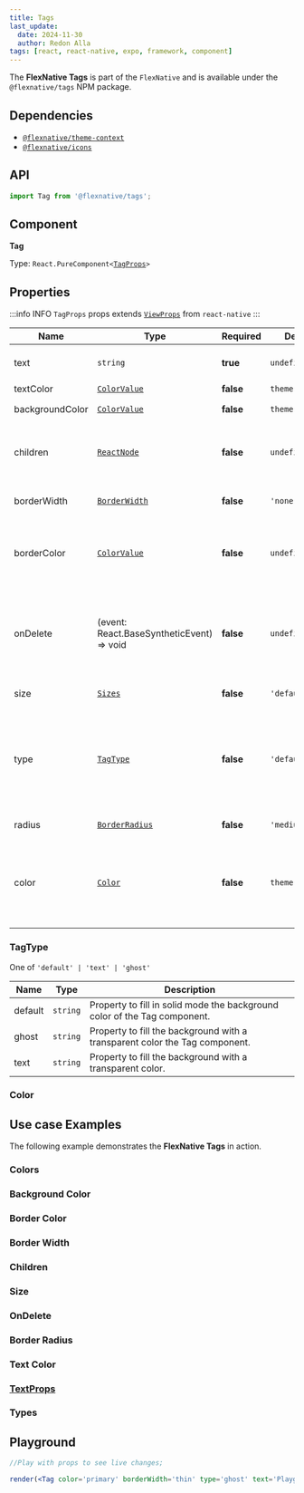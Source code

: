 ```yaml
---
title: Tags
last_update:
  date: 2024-11-30
  author: Redon Alla
tags: [react, react-native, expo, framework, component]
---
```





The **FlexNative Tags** is part of the `FlexNative` and is available under the `@flexnative/tags` NPM package.

## Dependencies
- [`@flexnative/theme-context`](../../theme/index.mdx)
- [`@flexnative/icons`](../icons/index.mdx)

<Installation title="FlexNative Tags" name='@flexnative/tags' />

## API

```jsx
import Tag from '@flexnative/tags';
```

## Component

**Tag**

Type: <code>React.PureComponent\<[TagProps](#properties)\></code>

## Properties

:::info INFO
`TagProps` props extends [`ViewProps`](https://reactnative.dev/docs/view#props) from `react-native`
:::

|  Name | Type | Required | Default Value | Description |
| -- | -- | -- | -- | -- |
| text | `string` | **true** | `undefined` | Text to display on tag. |
| textColor | [`ColorValue`](https://reactnative.dev/docs/colors) | **false** | `theme.color.default` | Text Color. |
| backgroundColor | [`ColorValue`](https://reactnative.dev/docs/colors) | **false** | `theme.color.default` | Background Color. |
| children  | [`ReactNode`](https://reactnative.dev/docs/react-node) | **false** | `undefined` | ReactNode to render custom react element. |
| borderWidth  | [`BorderWidth`](../../theme/default-theme.mdx#borderwidth) | **false** | `'none'` | Optional borders width. |
| borderColor | [`ColorValue`](https://reactnative.dev/docs/colors) | **false** | `undefined` | Borders color according `react-native` ColorValue. |
| onDelete | (event: React.BaseSyntheticEvent) => void | **false** | `undefined` | If provided, will render a Delete icon button, which will call this callback on press. |
| size | [`Sizes`](../../theme/default-theme.mdx#sizes) | **false** | `'default'` | Tag Size variable. |
| type | [`TagType`](#tagtype) | **false** | `'default'` | Tag type. <Admonition type="warning">To have appearance for <code>'ghost'</code>, with custom color you should use hex colors.</Admonition> |
| radius | [`BorderRadius`](../../theme/default-theme.mdx#borderradius) | **false** | `'medium'` | Tag border radius. |
| color | [`Color`](../../theme/default-theme.mdx#color) | **false** | `theme.color.default` | Color by theme or a custom color according `react-native` ColorValue. |

### TagType 
One of `'default' | 'text' | 'ghost'`

| Name | Type | Description |
| ---- | ---- | ----------- |
| default | `string` | Property to fill in solid mode the background color of the Tag component. |
| ghost | `string` | Property to fill the background with a transparent color the Tag component. |
| text | `string` | Property to fill the background with a transparent color. |


### Color

<ColorProps />

## Use case Examples

The following example demonstrates the **FlexNative Tags** in action.

### Colors

<ExampleWrapper codeExample={ColorsExampleMdx}>
  <ColorsExample />
</ExampleWrapper>

### Background Color

<ExampleWrapper codeExample={BackgroundColorExampleMdx}>
  <BackgroundColorExample />
</ExampleWrapper>

### Border Color

<ExampleWrapper codeExample={BorderColorExampleMdx}>
  <BorderColorExample />
</ExampleWrapper>

### Border Width

<ExampleWrapper codeExample={BorderWidthExampleMdx}>
  <BorderWidthExample />
</ExampleWrapper>

### Children

<ExampleWrapper codeExample={ChildrenExampleMdx}>
  <ChildrenExample />
</ExampleWrapper>

### Size

<ExampleWrapper codeExample={SizesExampleMdx}>
  <SizesExample />
</ExampleWrapper>

### OnDelete

<ExampleWrapper codeExample={OnDeleteExampleMdx}>
  <OnDeleteExample />
</ExampleWrapper>

### Border Radius

<ExampleWrapper codeExample={BorderRadiusExampleMdx}>
  <BorderRadiusExample />
</ExampleWrapper>

### Text Color

<ExampleWrapper codeExample={TextColorExampleMdx}>
  <TextColorExample />
</ExampleWrapper>

### [TextProps](https://reactnative.dev/docs/text#props)

<ExampleWrapper codeExample={TextPropsExampleMdx}>
  <TextPropsExample />
</ExampleWrapper>

### Types

<ExampleWrapper codeExample={TypeExampleMdx}>
  <TypeExample />
</ExampleWrapper>

## Playground

```jsx live noInline
//Play with props to see live changes;

render(<Tag color='primary' borderWidth='thin' type='ghost' text='Playground Tag Component' borderColor='#ed143d'/>);
```